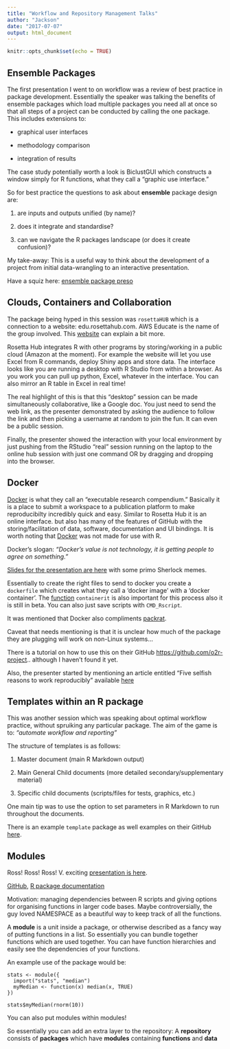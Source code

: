 ```yaml
---
title: "Workflow and Repository Management Talks"
author: "Jackson"
date: "2017-07-07"
output: html_document
---
```


```r
knitr::opts_chunk$set(echo = TRUE)

```
## Ensemble Packages
The first presentation I went to on workflow was a review of best practice in package development. Essentially the speaker was talking the benefits of ensemble packages which load multiple packages you need all at once so that all steps of a project can be conducted by calling the one package. This includes extensions to:

* graphical user interfaces

* methodology comparison

* integration of results

The case study potentially worth a look is BiclustGUI which constructs a window simply for R functions, what they call a "graphic use interface."

So for best practice the questions to ask about **ensemble** package design are:

1)  are inputs and outputs unified (by name)?

2)  does it integrate and standardise?

3)  can we navigate the R packages landscape (or does it create confusion)?

My take-away: This is a useful way to think about the development of a project from initial data-wrangling to an interactive presentation. 

Have a squiz here: [ensemble package preso](http://schd.ws/hosted_files/user2017/ff/useR2017_MO_v3.pdf)

## Clouds, Containers and Collaboration
The package being hyped in this session was `rosettaHUB` which is a connection to a website: edu.rosettahub.com. AWS Educate is the name of the group involved. This [website](https://www.rosettahub.com/welcome) can explain a bit more.

Rosetta Hub integrates R with other programs by storing/working in a public cloud (Amazon at the moment). For example the website will let you use Excel from R commands, deploy Shiny apps and store data. The interface looks like you are running a desktop with R Studio from within a browser. As you work you can pull up python, Excel, whatever in the interface. You can also mirror an R table in Excel in real time!

The real highlight of this is that this "desktop" session can be made simultaneously collaborative, like a Google doc. You just need to send the web link, as the presenter demonstrated by asking the audience to follow the link and then picking a username at random to join the fun. It can even be a public session.

Finally, the presenter showed the interaction with your local environment by just pushing from the RStudio "real" session running on the laptop to the online hub session with just one command OR by dragging and dropping into the browser.

## Docker
[Docker](https://www.docker.com/) is what they call an "executable research compendium." Basically it is a place to submit a workspace to a publication platform to make reproducibilty incredibly quick and easy. Similar to Rosetta Hub it is an online interface. but also has many of the features of GitHub with the storing/facilitation of data, software, documentation and UI bindings. It is worth noting that [Docker](https://www.docker.com/) was not made for use with R.

Docker's slogan: *"Docker's value is not technology, it is getting people to agree on something."*

[Slides for the presentation are here](http://schd.ws/hosted_files/user2017/39/useR%212017-nuest-containerit-presentation.pdf) with some primo Sherlock memes.

Essentially to create the right files to send to docker you create a `dockerfile` which creates what they call a 'docker image' with a 'docker container'. The [function](https://github.com/o2r-project/containerit/) `containerit` is also important for this process also it is still in beta. You can also just save scripts with `CMD_Rscript`.

It was mentioned that Docker also compliments [packrat](https://github.com/rstudio/packrat).

Caveat that needs mentioning is that it is unclear how much of the package they are plugging will work on non-Linux systems... 

There is a tutorial on how to use this on their GitHub [https://github.com/o2r-project](https://github.com/o2r-project).. although I haven't found it yet.

Also, the presenter started by mentioning an article entitled "Five selfish reasons to work reproducibly" available [here](https://genomebiology.biomedcentral.com/articles/10.1186/s13059-015-0850-7)

## Templates within an R package
This was another session which was speaking about optimal workflow practice, without spruiking any particular package. The aim of the game is to: *"automate workflow and reporting"*

The structure of templates is as follows:

1)  Master document (main R Markdown output)

2)  Main General Child documents (more detailed secondary/supplementary material)

3)  Specific child documents (scripts/files for tests, graphics, etc.)

One main tip was to use the option to set parameters in R Markdown to run throughout the documents.

There is an example `template` package as well examples on their GitHub [here](http://schd.ws/hosted_files/user2017/04/business_reporting_610.pdf).


## Modules
Ross! Ross! Ross!
V. exciting [presentation is here](http://schd.ws/hosted_files/user2017/78/170707_useR17_SWarnholz.pdf).

[GitHub](https://github.com/wahani/modules), [R package documentation](https://cran.r-project.org/web/packages/modules/index.html)

Motivation: managing dependencies between R scripts and giving options for organising functions in larger code bases. Maybe controversially, the guy loved NAMESPACE as a beautiful way to keep track of all the functions.

A **module** is a unit inside a package, or otherwise described as a fancy way of putting functions in a list. So essentially you can bundle together functions which are used together. You can have function hierarchies and easily see the dependencies of your functions.

An example use of the package would be:
```{}
stats <- module({
  import("stats", "median")
  myMedian <- function(x) median(x, TRUE)
})

stats$myMedian(rnorm(10))
```

You can also put modules within modules!

So essentially you can add an extra layer to the repository:
A **repository** consists of **packages** which have **modules** containing **functions** and **data**